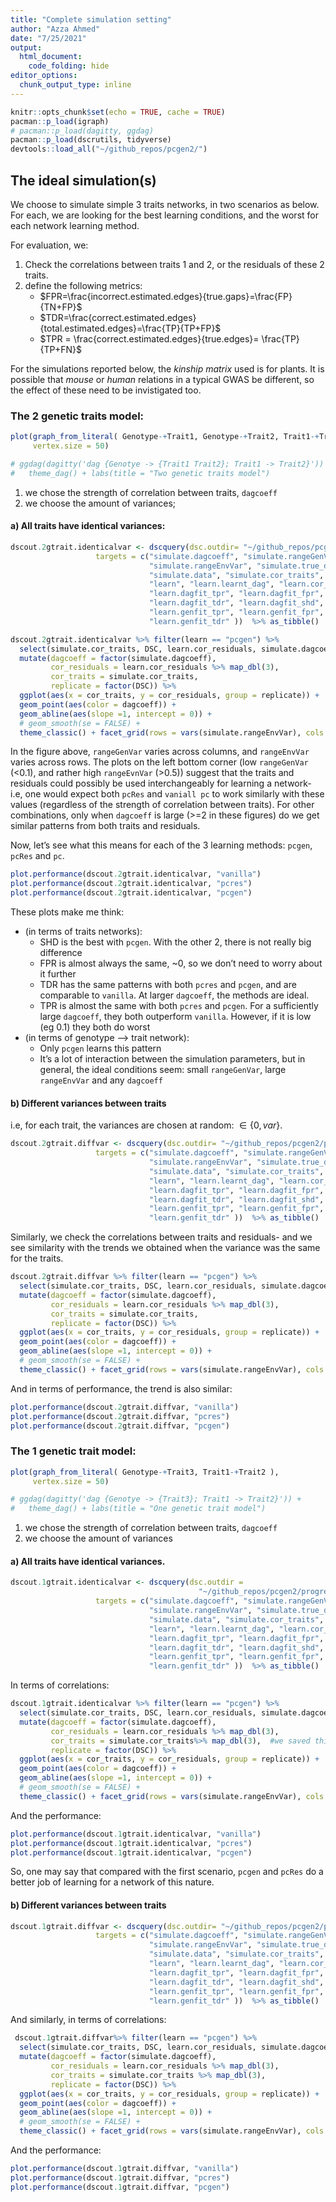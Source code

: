 ```yaml
---
title: "Complete simulation setting"
author: "Azza Ahmed"
date: "7/25/2021"
output: 
  html_document:
    code_folding: hide
editor_options: 
  chunk_output_type: inline
---
```


```r
knitr::opts_chunk$set(echo = TRUE, cache = TRUE)
pacman::p_load(igraph)
# pacman::p_load(dagitty, ggdag)
pacman::p_load(dscrutils, tidyverse)
devtools::load_all("~/github_repos/pcgen2/")
```

## The ideal simulation(s)

We choose to simulate simple 3 traits networks, in two scenarios as below. For 
each, we are looking for the best learning conditions, and the worst for each
network learning method.

For evaluation, we:

1. Check the correlations between traits 1 and 2, or the residuals of these 2 traits. 
2. define the following metrics:
    * $FPR=\frac{incorrect.estimated.edges}{true.gaps}=\frac{FP}{TN+FP}$
    * $TDR=\frac{correct.estimated.edges}{total.estimated.edges}=\frac{TP}{TP+FP}$
    * $TPR = \frac{correct.estimated.edges}{true.edges}= \frac{TP}{TP+FN}$



For the simulations reported below, the *kinship matrix* used is for plants. It
is possible that *mouse* or *human* relations in a typical GWAS be different, so 
the effect of these need to be invistigated too.

### The 2 genetic traits model:

<!-- $G \rightarrow Trait1; G \rightarrow Trait2; Trait1 \rightarrow Trait2$ -->

```r

plot(graph_from_literal( Genotype-+Trait1, Genotype-+Trait2, Trait1-+Trait2, Trait3 ), 
     vertex.size = 50)

# ggdag(dagitty('dag {Genotye -> {Trait1 Trait2}; Trait1 -> Trait2}')) +
#   theme_dag() + labs(title = "Two genetic traits model")
```

1. we chose the strength of correlation between traits, `dagcoeff`
2. we choose the amount of variances; 

#### a) All traits have identical variances:
<!-- The corresponding simulation parameters are in: `progress/simulation.2gtrait.identicalvar.dsc` -->

```r
dscout.2gtrait.identicalvar <- dscquery(dsc.outdir= "~/github_repos/pcgen2/progress/debug/", 
                   targets = c("simulate.dagcoeff", "simulate.rangeGenVar", 
                               "simulate.rangeEnvVar", "simulate.true_dag",
                               "simulate.data", "simulate.cor_traits",
                               "learn", "learn.learnt_dag", "learn.cor_residuals",
                               "learn.dagfit_tpr", "learn.dagfit_fpr", 
                               "learn.dagfit_tdr", "learn.dagfit_shd", 
                               "learn.genfit_tpr", "learn.genfit_fpr", 
                               "learn.genfit_tdr" ))  %>% as_tibble()
```



```r
dscout.2gtrait.identicalvar %>% filter(learn == "pcgen") %>% 
  select(simulate.cor_traits, DSC, learn.cor_residuals, simulate.dagcoeff, simulate.rangeGenVar, simulate.rangeEnvVar) %>% 
  mutate(dagcoeff = factor(simulate.dagcoeff),
         cor_residuals = learn.cor_residuals %>% map_dbl(3),
         cor_traits = simulate.cor_traits,
         replicate = factor(DSC)) %>%
  ggplot(aes(x = cor_traits, y = cor_residuals, group = replicate)) + 
  geom_point(aes(color = dagcoeff)) +
  geom_abline(aes(slope =1, intercept = 0)) +
  # geom_smooth(se = FALSE) +
  theme_classic() + facet_grid(rows = vars(simulate.rangeEnvVar), cols = vars(simulate.rangeGenVar))
```


In the figure above, `rangeGenVar` varies across columns, and `rangeEnvVar` varies 
across rows. The plots on the left bottom corner (low `rangeGenVar` (<0.1), and
rather high `rangeEvnVar` (>0.5))  suggest that the traits and residuals 
could possibly be used interchangeably for learning a network- i.e, one would expect 
both `pcRes` and `vaniall pc` to work similarly with these values (regardless of the 
strength of correlation between traits). For other combinations, only when `dagcoeff` is
large (>=2 in these figures) do we get similar patterns from both traits and residuals.


Now, let's see what this means for each of the 3 learning methods: `pcgen`, `pcRes` 
and `pc`. 

```r
plot.performance(dscout.2gtrait.identicalvar, "vanilla")
plot.performance(dscout.2gtrait.identicalvar, "pcres")
plot.performance(dscout.2gtrait.identicalvar, "pcgen")

```

These plots make me think:

* (in terms of traits networks):
    * SHD is the best with `pcgen`. With the other 2, there is not really big 
    difference
    * FPR is almost always the same, ~0, so we don't need to worry about it
    further
    * TDR has the same patterns with both `pcres` and `pcgen`, and are 
    comparable to `vanilla`. At larger `dagcoeff`, the methods are ideal.
    * TPR is almost the same with both `pcres` and `pcgen`. For a sufficiently
    large `dagcoeff`, they both outperform `vanilla`. However, if it is low (eg 
    0.1) they both do worst
* (in terms of genotype --> trait network):
    * Only `pcgen` learns this pattern
    * It's a lot of interaction between the simulation parameters, but in general, 
    the ideal conditions seem: small `rangeGenVar`, large `rangeEnvVar` and any `dagcoeff`

#### b) Different variances between traits

i.e, for each trait, the variances are chosen at random: $\in \{0, var\}$. 
<!-- The corresponding simulation parameters are in: `simulation.2gtrait.diffvar.dsc` -->

```r
dscout.2gtrait.diffvar <- dscquery(dsc.outdir= "~/github_repos/pcgen2/progress/simulation.2gtrait.diffvar/", 
                   targets = c("simulate.dagcoeff", "simulate.rangeGenVar", 
                               "simulate.rangeEnvVar", "simulate.true_dag",
                               "simulate.data", "simulate.cor_traits",
                               "learn", "learn.learnt_dag", "learn.cor_residuals",
                               "learn.dagfit_tpr", "learn.dagfit_fpr", 
                               "learn.dagfit_tdr", "learn.dagfit_shd", 
                               "learn.genfit_tpr", "learn.genfit_fpr", 
                               "learn.genfit_tdr" ))  %>% as_tibble()
```

Similarly, we check the correlations between traits and residuals- and we see 
similarity with the trends we obtained when the variance was the same for the traits.

```r
dscout.2gtrait.diffvar %>% filter(learn == "pcgen") %>% 
  select(simulate.cor_traits, DSC, learn.cor_residuals, simulate.dagcoeff, simulate.rangeGenVar, simulate.rangeEnvVar) %>% 
  mutate(dagcoeff = factor(simulate.dagcoeff),
         cor_residuals = learn.cor_residuals %>% map_dbl(3),
         cor_traits = simulate.cor_traits,
         replicate = factor(DSC)) %>%
  ggplot(aes(x = cor_traits, y = cor_residuals, group = replicate)) + 
  geom_point(aes(color = dagcoeff)) +
  geom_abline(aes(slope =1, intercept = 0)) +
  # geom_smooth(se = FALSE) +
  theme_classic() + facet_grid(rows = vars(simulate.rangeEnvVar), cols = vars(simulate.rangeGenVar))
```

And in terms of performance, the trend is also similar:


```r
plot.performance(dscout.2gtrait.diffvar, "vanilla")
plot.performance(dscout.2gtrait.diffvar, "pcres")
plot.performance(dscout.2gtrait.diffvar, "pcgen")
```

### The 1 genetic trait model:

<!-- $G \rightarrow Trait3; Trait1 \rightarrow Trait2$ -->

```r
plot(graph_from_literal( Genotype-+Trait3, Trait1-+Trait2 ), 
     vertex.size = 50)

# ggdag(dagitty('dag {Genotye -> {Trait3}; Trait1 -> Trait2}')) +
#   theme_dag() + labs(title = "One genetic trait model")
```

1. we chose the strength of correlation between traits, `dagcoeff`
2. we choose the amount of variances

#### a) All traits have identical variances.

<!-- The corresponding simulation parameters are in: `progress/simulation.1gtrait.identicalvar.dsc` -->

```r
dscout.1gtrait.identicalvar <- dscquery(dsc.outdir =
                                          "~/github_repos/pcgen2/progress/simulation.1gtrait.identicalvar/", 
                   targets = c("simulate.dagcoeff", "simulate.rangeGenVar", 
                               "simulate.rangeEnvVar", "simulate.true_dag",
                               "simulate.data", "simulate.cor_traits",
                               "learn", "learn.learnt_dag", "learn.cor_residuals",
                               "learn.dagfit_tpr", "learn.dagfit_fpr", 
                               "learn.dagfit_tdr", "learn.dagfit_shd", 
                               "learn.genfit_tpr", "learn.genfit_fpr", 
                               "learn.genfit_tdr" ))  %>% as_tibble()
```

In terms of correlations:

```r
dscout.1gtrait.identicalvar %>% filter(learn == "pcgen") %>% 
  select(simulate.cor_traits, DSC, learn.cor_residuals, simulate.dagcoeff, simulate.rangeGenVar, simulate.rangeEnvVar) %>% 
  mutate(dagcoeff = factor(simulate.dagcoeff),
         cor_residuals = learn.cor_residuals %>% map_dbl(3),
         cor_traits = simulate.cor_traits%>% map_dbl(3),  #we saved this as a matrix
         replicate = factor(DSC)) %>%
  ggplot(aes(x = cor_traits, y = cor_residuals, group = replicate)) + 
  geom_point(aes(color = dagcoeff)) +
  geom_abline(aes(slope =1, intercept = 0)) +
  # geom_smooth(se = FALSE) +
  theme_classic() + facet_grid(rows = vars(simulate.rangeEnvVar), cols = vars(simulate.rangeGenVar))
```

And the performance:


```r
plot.performance(dscout.1gtrait.identicalvar, "vanilla")
plot.performance(dscout.1gtrait.identicalvar, "pcres")
plot.performance(dscout.1gtrait.identicalvar, "pcgen")
```

So, one may say that compared with the first scenario, `pcgen` and `pcRes` do a 
better job of learning for a network of this nature.


#### b) Different variances between traits 

<!-- The corresponding simulation parameters are in: `simulation.1gtrait.diffvar.dsc` -->

```r
dscout.1gtrait.diffvar <- dscquery(dsc.outdir= "~/github_repos/pcgen2/progress/simulation.1gtrait.diffvar/", 
                   targets = c("simulate.dagcoeff", "simulate.rangeGenVar", 
                               "simulate.rangeEnvVar", "simulate.true_dag",
                               "simulate.data", "simulate.cor_traits",
                               "learn", "learn.learnt_dag", "learn.cor_residuals",
                               "learn.dagfit_tpr", "learn.dagfit_fpr", 
                               "learn.dagfit_tdr", "learn.dagfit_shd", 
                               "learn.genfit_tpr", "learn.genfit_fpr", 
                               "learn.genfit_tdr" ))  %>% as_tibble()
```


And similarly, in terms of correlations:
```r
 dscout.1gtrait.diffvar%>% filter(learn == "pcgen") %>% 
  select(simulate.cor_traits, DSC, learn.cor_residuals, simulate.dagcoeff, simulate.rangeGenVar, simulate.rangeEnvVar) %>% 
  mutate(dagcoeff = factor(simulate.dagcoeff),
         cor_residuals = learn.cor_residuals %>% map_dbl(3),
         cor_traits = simulate.cor_traits %>% map_dbl(3),
         replicate = factor(DSC)) %>%
  ggplot(aes(x = cor_traits, y = cor_residuals, group = replicate)) + 
  geom_point(aes(color = dagcoeff)) +
  geom_abline(aes(slope =1, intercept = 0)) +
  # geom_smooth(se = FALSE) +
  theme_classic() + facet_grid(rows = vars(simulate.rangeEnvVar), cols = vars(simulate.rangeGenVar))
```

And the performance:
```r
plot.performance(dscout.1gtrait.diffvar, "vanilla")
plot.performance(dscout.1gtrait.diffvar, "pcres")
plot.performance(dscout.1gtrait.diffvar, "pcgen")
```
